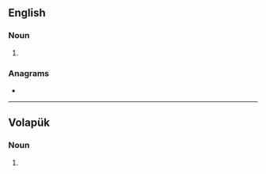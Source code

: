 {{also|kat-is|kati's}}
==English==

===Noun===
{{head|en|noun plural form}}

# {{plural of|kati|lang=en}}

===Anagrams===
* {{anagrams|en|Sakti|ikats|takis|tikas}}

----

==Volapük==

===Noun===
{{head|vo|noun form}}

# {{inflection of|kat||acc|p|lang=vo}}